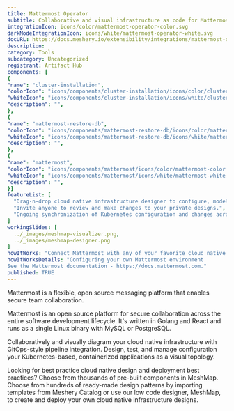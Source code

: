 ```yaml
---
title: Mattermost Operator
subtitle: Collaborative and visual infrastructure as code for Mattermost Operator
integrationIcon: icons/color/mattermost-operator-color.svg
darkModeIntegrationIcon: icons/white/mattermost-operator-white.svg
docURL: https://docs.meshery.io/extensibility/integrations/mattermost-operator
description: 
category: Tools
subcategory: Uncategorized
registrant: Artifact Hub
components: [
{
"name": "cluster-installation",
"colorIcon": "icons/components/cluster-installation/icons/color/cluster-installation-color.svg",
"whiteIcon": "icons/components/cluster-installation/icons/white/cluster-installation-white.svg",
"description": "",
},
{
"name": "mattermost-restore-db",
"colorIcon": "icons/components/mattermost-restore-db/icons/color/mattermost-restore-db-color.svg",
"whiteIcon": "icons/components/mattermost-restore-db/icons/white/mattermost-restore-db-white.svg",
"description": "",
},
{
"name": "mattermost",
"colorIcon": "icons/components/mattermost/icons/color/mattermost-color.svg",
"whiteIcon": "icons/components/mattermost/icons/white/mattermost-white.svg",
"description": "",
}]
featureList: [
  "Drag-n-drop cloud native infrastructure designer to configure, model, and deploy your workloads.",
  "Invite anyone to review and make changes to your private designs.",
  "Ongoing synchronization of Kubernetes configuration and changes across any number of clusters."
]
workingSlides: [
  ../_images/meshmap-visualizer.png,
  ../_images/meshmap-designer.png
]
howItWorks: "Connect Mattermost with any of your favorite cloud native apps in just a few clicks. Design, build, and automate anything for your work by integrating apps like Mattermost to create visual automated workflows. Choose from thousands of ready-made apps or use our no-code toolkit to connect to apps not yet in our library."
howItWorksDetails: "Configuring your own Mattermost environment
See the Mattermost documentation - https://docs.mattermost.com."
published: TRUE
---
```

<p>
Mattermost is a flexible, open source messaging platform that enables secure team collaboration.
</p>
<p>Mattermost is an open source platform for secure collaboration across the entire software development lifecycle. It's written in Golang and React and runs as a single Linux binary with MySQL or PostgreSQL.</p>
<p>
    Collaboratively and visually diagram your cloud native infrastructure with GitOps-style pipeline integration. Design, test, and manage configuration your Kubernetes-based, containerized applications as a visual topology.
</p>
<p>
    Looking for best practice cloud native design and deployment best practices? Choose from thousands of pre-built components in MeshMap. Choose from hundreds of ready-made design patterns by importing templates from Meshery Catalog or use our low code designer, MeshMap, to create and deploy your own cloud native infrastructure designs.
</p>
